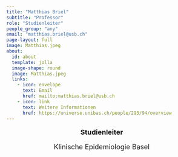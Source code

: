 ```yaml
---
title: "Matthias Briel"
subtitle: "Professor"
role: "Studienleiter"
people_group: "any"
email: "matthias.briel@usb.ch"
page-layout: full
image: Matthias.jpeg
about: 
  id: about
  template: jolla
  image-shape: round
  image: Matthias.jpeg
  links:
    - icon: envelope
      text: Email
      href: mailto:matthias.briel@usb.ch
    - icon: link
      text: Weitere Informationen 
      href: https://universe.unibas.ch/people/293/94/overview
---
```

<div style="text-align: center;">
  <p style="font-size: 18px; font-weight: bold;">Studienleiter</p>
  <p style="font-size: 18px;">Klinische Epidemiologie Basel</p>
</div>